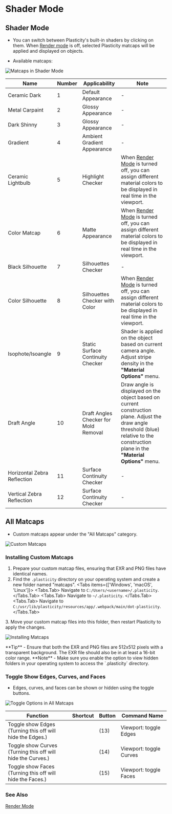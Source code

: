 
# Shader Mode

## Shader Mode
- You can switch between Plasticity's built-in shaders by clicking on them. When [Render mode](/plasticity-essentials/view-mode) is off, selected Plasticity matcaps will be applied and displayed on objects.

- Available matcaps:

![Matcaps in Shader Mode](/img/shader-mode-preview.png)

| Name | Number | Applicability | Note |
| ---- | ------ | ------------- | ---- |
| Ceramic Dark|   1    | Default Appearance |  -  |
| Metal Carpaint   |   2    |   Glossy Appearance    |  -  |
| Dark Shinny  |  3     |  Glossy Appearance     |  -  |
| Gradient  |    4   |   Ambient Gradient Appearance    |  -  |
| Ceramic Lightbulb  |   5    |  Highlight Checker     |  When [Render Mode](/plasticity-essentials/view-mode) is turned off, you can assign different material colors to be displayed in real time in the viewport. |
| Color Matcap |   6    |  Matte Appearance   | When [Render Mode](/plasticity-essentials/view-mode) is turned off, you can assign different material colors to be displayed in real time in the viewport. |
| Black Silhouette     |  7     |  Silhouettes Checker |  -   |
| Color Silhouette    |  8     |  Silhouettes Checker with Color | When [Render Mode](/plasticity-essentials/view-mode) is turned off, you can assign different material colors to be displayed in real time in the viewport. |
| Isophote/Isoangle   |   9     |   Static Surface Continuity Checker         | Shader is applied on the object based on current camera angle. Adjust stripe density in the **"Material Options"** menu. |
| Draft Angle          |   10    | Draft Angles Checker for Mold Removal       |  Draw angle is displayed on the object based on current construction plane. Adjust the draw angle threshold (blue) relative to the construction plane in the **"Material Options"** menu. |
| Horizontal Zebra Reflection    |  11     |   Surface Continuity Checker                |  -  |
| Vertical Zebra Reflection     |  12     |  Surface Continuity Checker                 |  -  |



## All Matcaps
- Custom matcaps appear under the "All Matcaps" category.

![Custom Matcaps](/img/custom-matcaps-preview.png)

### Installing Custom Matcaps

1. Prepare your custom matcap files, ensuring that EXR and PNG files have identical names.
2. Find the `.plasticity` directory on your operating system and create a new folder named "matcaps".
<Tabs items={['Windows', 'macOS', 'Linux']}>
    <Tabs.Tab>
    Navigate to `C:/Users/<username>/.plasticity`.
    </Tabs.Tab>
    <Tabs.Tab>
    Navigate to `~/.plasticity`.
    </Tabs.Tab>
    <Tabs.Tab>
    Navigate to `C:/usr/lib/plasticity/resources/app/.webpack/main/dot-plasticity`.
    </Tabs.Tab>
</Tabs>
3. Move your custom matcap files into this folder, then restart Plasticity to apply the changes.

![Installing Matcaps](/img/installing-matcaps-preview.png)

<Callout type="info" emoji="💡">
**Tip**     
- Ensure that both the EXR and PNG files are 512x512 pixels with a transparent background. The EXR file should also be in at least a 16-bit color range.
</Callout>

<Callout emoji="❗">
**Note**     
- Make sure you enable the option to view hidden folders in your operating system to access the `.plasticity` directory.
</Callout>

### Toggle Show Edges, Curves, and Faces

- Edges, curves, and faces can be shown or hidden using the toggle buttons.

![Toggle Options in All Matcaps](/img/toggle-edges-curves-faces.png)

| Function                                                      | Shortcut | Button | Command Name           |
| ------------------------------------------------------------- | ------- | ------ | ---------------------- |
| Toggle show Edges <br />(Turning this off will hide the Edges.) |         | (13)   | Viewport: toggle Edges |
| Toggle show Curves <br />(Turning this off will hide the Curves.) |         | (14)   | Viewport: toggle Curves |
| Toggle show Faces <br />(Turning this off will hide the Faces.) |         | (15)   | Viewport: toggle Faces |
 

### See Also
[Render Mode](/plasticity/essentials/render-mode)